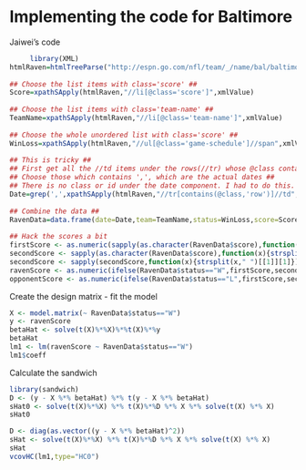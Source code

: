 Implementing the code for Baltimore
========================================================

Jaiwei's code
```r
     library(XML)
htmlRaven=htmlTreeParse("http://espn.go.com/nfl/team/_/name/bal/baltimore-ravens",useInternalNodes=TRUE)
 
## Choose the list items with class='score' ##
Score=xpathSApply(htmlRaven,"//li[@class='score']",xmlValue)
 
## Choose the list items with class='team-name' ##
TeamName=xpathSApply(htmlRaven,"//li[@class='team-name']",xmlValue)
 
## Choose the whole unordered list with class='score' ##
WinLoss=xpathSApply(htmlRaven,"//ul[@class='game-schedule']//span",xmlValue)
 
## This is tricky ##
## First get all the //td items under the rows(//tr) whose @class contains 'row' ##
## Choose those which contains ',', which are the actual dates ##
## There is no class or id under the date component. I had to do this. ##
Date=grep(',',xpathSApply(htmlRaven,"//tr[contains(@class,'row')]//td",xmlValue),value=TRUE)
 
## Combine the data ##
RavenData=data.frame(date=Date,team=TeamName,status=WinLoss,score=Score)
 
## Hack the scores a bit
firstScore <- as.numeric(sapply(as.character(RavenData$score),function(x){strsplit(x,"-")[[1]][1]}))
secondScore <- sapply(as.character(RavenData$score),function(x){strsplit(x,"-")[[1]][2]})
secondScore <- sapply(secondScore,function(x){strsplit(x," ")[[1]][1]})
ravenScore <- as.numeric(ifelse(RavenData$status=="W",firstScore,secondScore))
opponentScore <- as.numeric(ifelse(RavenData$status=="L",firstScore,secondScore))
```

Create the design matrix - fit the model

```r
X <- model.matrix(~ RavenData$status=="W")
y <- ravenScore
betaHat <- solve(t(X)%*%X)%*%t(X)%*%y
betaHat
lm1 <- lm(ravenScore ~ RavenData$status=="W")
lm1$coeff
```

Calculate the sandwich

```r
library(sandwich)
D <- (y - X %*% betaHat) %*% t(y - X %*% betaHat)
sHat0 <- solve(t(X)%*%X) %*% t(X)%*%D %*% X %*% solve(t(X) %*% X)
sHat0

D <- diag(as.vector((y - X %*% betaHat)^2))
sHat <- solve(t(X)%*%X) %*% t(X)%*%D %*% X %*% solve(t(X) %*% X)
sHat
vcovHC(lm1,type="HC0")
```


